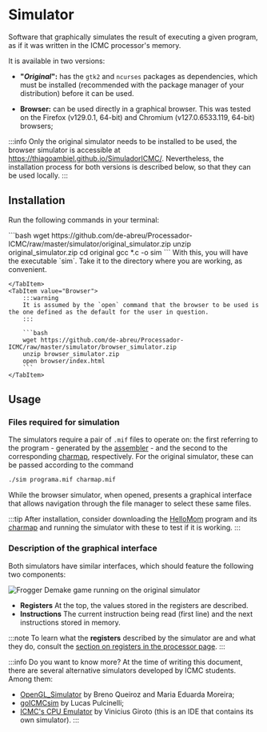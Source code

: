 
# Simulator

Software that graphically simulates the result of executing a given program, as if it was written in the ICMC processor's memory.

It is available in two versions:

- **"*Original*":** has the `gtk2` and `ncurses` packages as dependencies, which must be installed (recommended with the package manager of your distribution) before it can be used.

- **Browser:** can be used directly in a graphical browser. This was tested on the Firefox (v129.0.1, 64-bit) and Chromium (v127.0.6533.119, 64-bit) browsers;

:::info
Only the original simulator needs to be installed to be used, the browser simulator is accessible at https://thiagoambiel.github.io/SimuladorICMC/. Nevertheless, the installation process for both versions is described below, so that they can be used locally.
:::
## Installation

Run the following commands in your terminal:

<Tabs>
    <TabItem value="Original">
        ```bash
        wget https://github.com/de-abreu/Processador-ICMC/raw/master/simulator/original_simulator.zip
        unzip original_simulator.zip
        cd original
        gcc *.c -o sim
        ```
        With this, you will have the executable `sim`. Take it to the directory where you are working, as convenient.

    </TabItem>
    <TabItem value="Browser">
        :::warning
        It is assumed by the `open` command that the browser to be used is the one defined as the default for the user in question.
        :::

        ```bash
        wget https://github.com/de-abreu/Processador-ICMC/raw/master/simulator/browser_simulator.zip
        unzip browser_simulator.zip
        open browser/index.html
        ```
    </TabItem>
</Tabs>


## Usage

### Files required for simulation
The simulators require a pair of `.mif` files to operate on: the first referring to the program - generated by the [assembler](/en/docs/componentes/montador) - and the second to the corresponding [charmap](/en/docs/guias/charmaps), respectively. For the original simulator, these can be passed according to the command

```bash
./sim programa.mif charmap.mif
```

While the browser simulator, when opened, presents a graphical interface that allows navigation through the file manager to select these same files.

:::tip
After installation, consider downloading the [HelloMom](https://github.com/de-abreu/Processador-ICMC/assembly-software/HelloMom/HelloMom.mif) program and its [charmap](https://github.com/de-abreu/Processador-ICMC/assembly-software/HelloMom/charmap.mif) and running the simulator with these to test if it is working.
:::

### Description of the graphical interface

Both simulators have similar interfaces, which should feature the following two components:

![Frogger Demake game running on the original simulator](/img/simulador.svg)
- **<Highlight color="#26762b">Registers</Highlight>** At the top, the values stored in the registers are described.
- **<Highlight color="#64272b">Instructions</Highlight>** The current instruction being read (first line) and the next instructions stored in memory.

:::note
To learn what the **registers** described by the simulator are and what they do, consult the [section on registers in the processor page](/en/docs/componentes/processador/#registers).
:::

:::info Do you want to know more?
At the time of writing this document, there are several alternative simulators developed by ICMC students. Among them:
- [OpenGL_Simulator](https://github.com/de-abreu/Processador-ICMC/blob/master/simulator/opengl/README.md) by Breno Queiroz and Maria Eduarda Moreira;
- [goICMCsim](https://github.com/lucasgpulcinelli/goICMCsim) by Lucas Pulcinelli;
- [ICMC's CPU Emulator](https://proc.giroto.dev/) by Vinicius Giroto (this is an IDE that contains its own simulator).
:::
